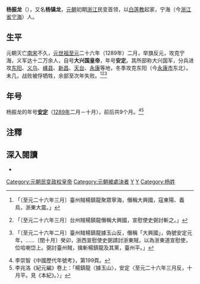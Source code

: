 {{Otheruses|other=同名的香港幕後音樂人|Jamaster A}}
'''杨振龙'''（{{bd||？|1289年|catIdx=Y}}），又名'''杨镇龙'''，[[元朝|元朝]]初期[[浙江|浙江]]民变首领，以[[白莲教|白莲教]]起家，宁海（今[[浙江省|浙江省]][[宁海县_(浙江省)|宁海]]）人。

== 生平 ==
元朝灭亡[[南宋|南宋]]不久，[[元世祖|元世祖]][[至元_(元世祖)|至元]]二十六年（1289年）二月，举旗反元，攻克宁海，义军达十二万余人，自号'''大兴国皇帝'''，年号'''安定'''。其所部称大兴国军，分兵进攻[[东阳|东阳]]、[[义乌|义乌]]、[[嵊县|嵊县]]、[[新昌|新昌]]、[[天台县|天台]]、[[永康市|永康]]等地，冬季攻克东阳（今[[永康市|永康市]]东北）。未几，战败被俘牺牲，余部至次年失败。<ref>{{cite wikisource|title=元史本紀第十五世祖十二|author=|date=|first=|last=[[宋濂|宋濂]]|authorlink=|coauthors=|wslanguage=zh|wslink=元史/卷015}}「〔至元二十六年三月〕臺州賊楊鎮龍聚眾寧海，僭稱大興國，寇東陽、義烏，浙東大震。」</ref><ref>{{cite wikisource|title=新元史本紀第十二世祖六|author=|date=|first=|last=[[柯劭忞|柯劭忞]]|authorlink=|coauthors=|wslanguage=zh|wslink=新元史/卷012}}「〔至元二十六年三月〕台州賊楊鎮龍僭稱大興國，宣慰使史弼討斬之。」</ref><ref>{{cite wikisource|title=續資治通鑑卷第一百八十九元紀七|author=|date=|first=|last=[[畢沅|畢沅]]|authorlink=|coauthors=|wslanguage=zh|wslink=續資治通鑑/卷189}}「〔至元二十六年二月〕臺州賊楊鎮龍據玉山反，僭稱「大興國」，偽號安定元年，……〔閏十月〕癸卯，浙西宣慰使史弼請討浙東賊，以為浙東道宣慰使，位哈喇岱上。弼討臺州賊，擒斬楊鎮龍及其黨，臺州平。」</ref>

== 年号 ==
杨振龙的年号'''[[安定_(楊鎮龍)|安定]]'''（[[1289年|1289年]]二月－十月），前后共9个月。<ref>李崇智《中國歷代年號考》，第199頁。</ref><ref>李兆洛《紀元編》卷上：「楊鎮龍〈據玉山〉，安定〈至元二十六年三月反，十月平。見《本紀》。〉」</ref>

== 注釋 ==
{{Reflist}}

== 深入閱讀 ==
*{{Cite book|author=[[李崇智|李崇智]]|title=中國歷代年號考|format=|url=|date=2004年12月|publisher=中華書局|location=北京|id=ISBN 7101025129}}

{{中国民变起事领袖}}

[[Category:元朝民变政权皇帝|Category:元朝民变政权皇帝]]
[[Category:元朝被處決者|Category:元朝被處決者]]
[[Category:元朝白莲教人物|Y]]
[[Category:宁海人|Y]]
[[Category:杨姓|Category:杨姓]]